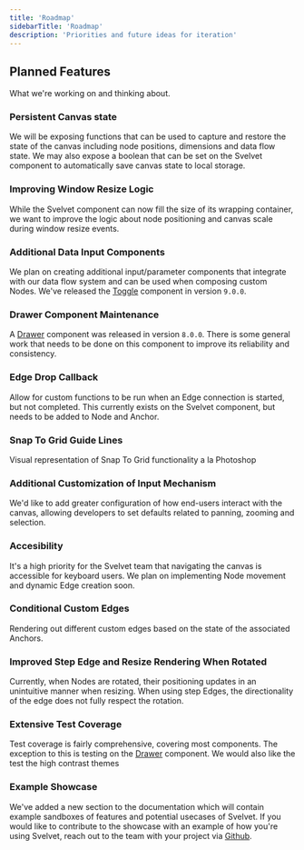```yaml
---
title: 'Roadmap'
sidebarTitle: 'Roadmap'
description: 'Priorities and future ideas for iteration'
---
```


## Planned Features

What we're working on and thinking about.

### Persistent Canvas state

We will be exposing functions that can be used to capture and restore the state of the canvas including node positions, dimensions and data flow state. We may also expose a boolean that can be set on the Svelvet component to automatically save canvas state to local storage.

### Improving Window Resize Logic

While the Svelvet component can now fill the size of its wrapping container, we want to improve the logic about node positioning and canvas scale during window resize events.

### Additional Data Input Components

We plan on creating additional input/parameter components that integrate with our data flow system and can be used when composing custom Nodes.
We've released the [Toggle](../data-flow/toggle) component in version `9.0.0`.

### Drawer Component Maintenance

A [Drawer](../components/drawer) component was released in version `8.0.0`. There is some general work that needs to be done on this component to improve its reliability and consistency.

### Edge Drop Callback

Allow for custom functions to be run when an Edge connection is started, but not completed. This currently exists on the Svelvet component, but needs to be added to Node and Anchor.

### Snap To Grid Guide Lines

Visual representation of Snap To Grid functionality a la Photoshop

### Additional Customization of Input Mechanism

We'd like to add greater configuration of how end-users interact with the canvas, allowing developers to set defaults related to panning, zooming and selection.

### Accesibility

It's a high priority for the Svelvet team that navigating the canvas is accessible for keyboard users. We plan on implementing Node movement and dynamic Edge creation soon.

### Conditional Custom Edges

Rendering out different custom edges based on the state of the associated Anchors.

### Improved Step Edge and Resize Rendering When Rotated

Currently, when Nodes are rotated, their positioning updates in an unintuitive manner when resizing. When using step Edges, the directionality of the edge does not fully respect the rotation.

### Extensive Test Coverage

Test coverage is fairly comprehensive, covering most components. The exception to this is testing on the [Drawer](../components/drawer) component. We would also like the test the high contrast themes

### Example Showcase

We've added a new section to the documentation which will contain example sandboxes of features and potential usecases of Svelvet.
If you would like to contribute to the showcase with an example of how you're using Svelvet, reach out to the team with your project via [Github](https://github.com/open-source-labs/Svelvet/discussions/categories/project-showcase).
